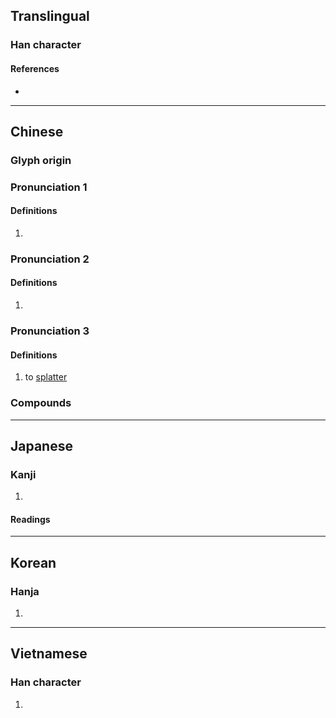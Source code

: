 {{character info}}
==Translingual==

===Han character===
{{Han char|rn=85|rad=水|as=12|sn=15|four=32122|canj=EGTH|ids=⿰氵彭}}

====References====
* {{Han ref|kx=0652.040|dkj=18332|dj=1062.070|hdz=31736.020|uh=6F8E|ud=28558|bh=BCEA|bd=48362}}

----

==Chinese==
{{zh-forms}}

===Glyph origin===
{{Han etym}}

<!--
{{zh-pron
|c=paang4,paang1
|mn=qz:phn̂g/xm,zz:phêng
|cat=
}}
-->
{{attention|yue}}{{attention|nan}}

===Pronunciation 1===
{{zh-pron
|m=pēng,péng,1nb=standard in Taiwan; literary in Mainland,2nb=standard in Mainland
|mc=2
|oc=1
|cat=
}}

====Definitions====
{{zh-hanzi}}

# {{zh-only|澎湃|3=澎濞|tr=-}}

===Pronunciation 2===
{{zh-pron
|m=péng
|mc=1
|oc=2
|cat=
}}

====Definitions====
{{zh-hanzi}}

# {{zh-alt-form|膨|[[expand]]|tr=-}}

===Pronunciation 3===
{{zh-pron
|m=pēng
|cat=
}}

====Definitions====
{{zh-hanzi}}

# to [[splatter]]

===Compounds===
{{zh-der|澎大海|澎湖列島|澎湖|奔騰澎湃|心潮澎湃|*澎湃|澎浪磯|浪濤澎湃|澎湖群島|洶涌澎湃|澎濞|洶湧澎湃}}

----

==Japanese==

===Kanji===
{{ja-kanji|grade=|rs=水12}}

# {{rfdef|ja|sort=水12}}

====Readings====
{{ja-readings
|goon=ひょう
|kanon=ほう
|kun=}}

----

==Korean==

===Hanja===
{{ko-hanja|hangeul=팽|eumhun=|rv=paeng|mr=p'aeng|y=phayng}}

# {{rfdef|ko|sort=水12}}

----

==Vietnamese==

===Han character===
{{vi-hantu|bành|rs=水12}}

# {{rfdef|vi|sort=水12}}